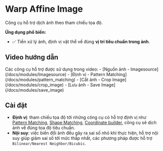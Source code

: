 # Warp Affine Image

Công cụ hỗ trợ dịch ảnh theo tham chiếu tọa độ.

**Ứng dụng phổ biến:**
- :white_check_mark: Tiền xử lý ảnh, định vị vật thể về đúng **vị trí tiêu chuẩn trong ảnh**.

## Video hướng dẫn
<VideoPlayer url='/videos/warp_affine/warp_affine.mp4' />
Các công cụ hỗ trợ được sử dụng trong video:
-   [Nguồn ảnh - Imagesource](/docs/modules/Imagesource)
-   [Định vị - Pattern Matching](/docs/modules/pattern_matching)
-   [Cắt ảnh - Crop Image](/docs/modules/crop_image)
-   [Lưu ảnh - Save Image](/docs/modules/save_image)

## Cài đặt

-   **Định vị**: tham chiếu tọa độ tới những công cụ có hỗ trợ định vị như [Pattern Matching](/docs/modules/pattern_matching), [Shape Matching](/docs/modules/shape_matching), [Coordinate builder](/docs/modules/coordinate_builder), công cụ sẽ dịch ảnh về đúng tọa độ tiêu chuẩn.
-   **Nội suy**: việc biến đổi ảnh đều gây ra sai số nhỏ khi thực hiện, hỗ trợ nội suy giúp giảm sai số tới mức thấp nhất, các phương pháp được hỗ trợ `Bilinear/Nearest Neighbor/Bicubic`.